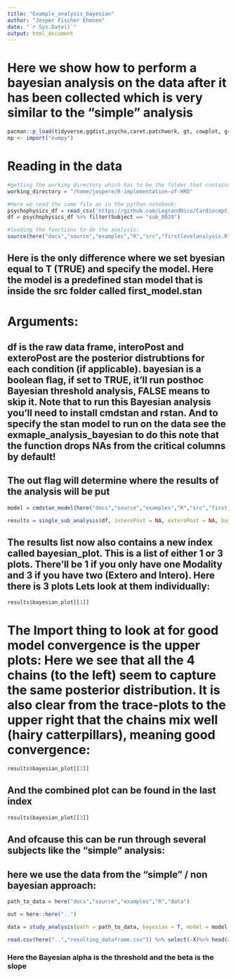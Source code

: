 ```yaml
---
title: "Example_analysis_bayesian"
author: "Jesper Fischer Ehmsen"
date: "`r Sys.Date()`"
output: html_document
---
```



# **Here we show how to perform a bayesian analysis on the data after it has been collected which is very similar to the "simple" analysis**

```r
pacman::p_load(tidyverse,ggdist,psycho,caret,patchwork, gt, cowplot, grid,reticulate,cmdstanr,posterior,rstan,bayesplot,here)
np <- import("numpy")
```


# **Reading in the data**
```r
#getting the working directory which has to be the folder that contains the folders "data" and "src".
working_directory = "/home/jespere/R-implementation-of-HRD"

#Here we read the same file as in the python notebook:
psychophysics_df = read_csv('https://github.com/LegrandNico/CardioceptionPaper/raw/main/data/Del2_merged.txt')
df = psychophysics_df %>% filter(Subject == "sub_0019")

```


```r
#loading the functions to do the analysis:
source(here("docs","source","examples","R","src","firstlevelanalysis.R"))
```

## Here is the only difference where we set byesian equal to T (TRUE) and specify the model. Here the model is a predefined stan model that is inside the src folder called first_model.stan


#  **Arguments:**
## df is the raw data frame, interoPost and exteroPost are the posterior distrubtions for each condition (if applicable). bayesian is a boolean flag, if set to TRUE, it'll run posthoc Bayesian threshold analysis, FALSE means to skip it. Note that to run this Bayesian analysis you'll need to install cmdstan and rstan. And to specify the stan model to run on the data see the exmaple_analysis_bayesian to do this note that the function drops NAs from the critical columns by default!
## The out flag will determine where the results of the analysis will be put

```r
model = cmdstan_model(here("docs","source","examples","R","src","first_model.stan"))

results = single_sub_analysis(df, interoPost = NA, exteroPost = NA, bayesian = T, model = model, out = here::here("docs","source","examples","R"))
```

## The results list now also contains a new index called bayesian_plot. This is a list of either 1 or 3 plots. There'll be 1 if you only have one Modality and 3 if you have two (Extero and Intero). Here there is 3 plots Lets look at them individually:

```r
results$bayesian_plot[[1]]
```
# The Import thing to look at for good model convergence is the upper plots: Here we see that all the 4 chains (to the left) seem to capture the same posterior distribution. It is also clear from the trace-plots to the upper right that the chains mix well (hairy catterpillars), meaning good convergence:

```r
results$bayesian_plot[[2]]
```


## And the combined plot can be found in the last index
```r
results$bayesian_plot[[3]]
```


## And ofcause this can be run through several subjects like the "simple" analysis:
## here we use the data from the "simple" / non bayesian approach: 
```r
path_to_data = here("docs","source","examples","R","data")

out = here::here("..")

data = study_analysis(path = path_to_data, bayesian = T, model = model, folder = T, out = out)
```



```r
read.csv(here("..","resulting_dataframe.csv")) %>% select(-X)%>% head(4)
```

### Here the Bayesian alpha is the threshold and the beta is the slope


